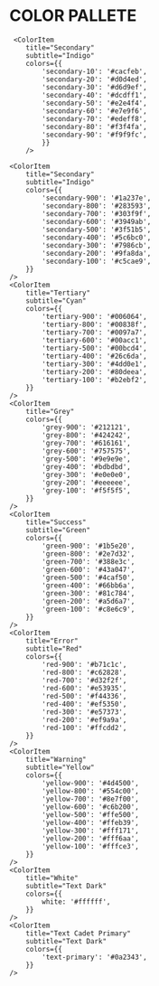
# COLOR PALLETE

<ColorPalette>
	<ColorItem
		title="Primary"
		subtitle="Blue"
		colors={{
			'primary-10': '#c1e1fb',
			'primary-20': '#c8e4fb',
			'primary-30': '#cfe7fc',
			'primary-40': '#d6ebfc',
			'primary-50': '#ddeefd',
			'primary-60': '#e3f1fd',
			'primary-70': '#eaf5fd',
			'primary-80': '#f1f8fe',
			'primary-90': '#f8fbfe',
		}}
	/>
	<ColorItem
		title="Primary"
		subtitle="Blue"
		colors={{
			'primary-900': '#0d47a1',
			'primary-800': '#1565c0',
			'primary-700': '#1976d2',
			'primary-600': '#1e88e5',
			'primary-500': '#2196f3',
			'primary-400': '#42a5f5',
			'primary-300': '#64b5f6',
			'primary-200': '#90caf9',
			'primary-100': '#bbdefb',
		}}
	/>

     <ColorItem
    	title="Secondary"
    	subtitle="Indigo"
    	colors={{
    		'secondary-10': '#cacfeb',
    		'secondary-20': '#d0d4ed',
    		'secondary-30': '#d6d9ef',
    		'secondary-40': '#dcdff1',
    		'secondary-50': '#e2e4f4',
    		'secondary-60': '#e7e9f6',
    		'secondary-70': '#edeff8',
    		'secondary-80': '#f3f4fa',
    		'secondary-90': '#f9f9fc',
    		}}
    	/>

    <ColorItem
    	title="Secondary"
    	subtitle="Indigo"
    	colors={{
    		'secondary-900': '#1a237e',
    		'secondary-800': '#283593',
    		'secondary-700': '#303f9f',
    		'secondary-600': '#3949ab',
    		'secondary-500': '#3f51b5',
    		'secondary-400': '#5c6bc0',
    		'secondary-300': '#7986cb',
    		'secondary-200': '#9fa8da',
    		'secondary-100': '#c5cae9',
    	}}
    />
    <ColorItem
    	title="Tertiary"
    	subtitle="Cyan"
    	colors={{
    		'tertiary-900': '#006064',
    		'tertiary-800': '#00838f',
    		'tertiary-700': '#0097a7',
    		'tertiary-600': '#00acc1',
    		'tertiary-500': '#00bcd4',
    		'tertiary-400': '#26c6da',
    		'tertiary-300': '#4dd0e1',
    		'tertiary-200': '#80deea',
    		'tertiary-100': '#b2ebf2',
    	}}
    />
    <ColorItem
    	title="Grey"
    	colors={{
    		'grey-900': '#212121',
    		'grey-800': '#424242',
    		'grey-700': '#616161',
    		'grey-600': '#757575',
    		'grey-500': '#9e9e9e',
    		'grey-400': '#bdbdbd',
    		'grey-300': '#e0e0e0',
    		'grey-200': '#eeeeee',
    		'grey-100': '#f5f5f5',
    	}}
    />
    <ColorItem
    	title="Success"
    	subtitle="Green"
    	colors={{
    		'green-900': '#1b5e20',
    		'green-800': '#2e7d32',
    		'green-700': '#388e3c',
    		'green-600': '#43a047',
    		'green-500': '#4caf50',
    		'green-400': '#66bb6a',
    		'green-300': '#81c784',
    		'green-200': '#a5d6a7',
    		'green-100': '#c8e6c9',
    	}}
    />
    <ColorItem
    	title="Error"
    	subtitle="Red"
    	colors={{
    		'red-900': '#b71c1c',
    		'red-800': '#c62828',
    		'red-700': '#d32f2f',
    		'red-600': '#e53935',
    		'red-500': '#f44336',
    		'red-400': '#ef5350',
    		'red-300': '#e57373',
    		'red-200': '#ef9a9a',
    		'red-100': '#ffcdd2',
    	}}
    />
    <ColorItem
    	title="Warning"
    	subtitle="Yellow"
    	colors={{
    		'yellow-900': '#4d4500',
    		'yellow-800': '#554c00',
    		'yellow-700': '#8e7f00',
    		'yellow-600': '#c6b200',
    		'yellow-500': '#ffe500',
    		'yellow-400': '#ffeb39',
    		'yellow-300': '#fff171',
    		'yellow-200': '#fff6aa',
    		'yellow-100': '#fffce3',
    	}}
    />
    <ColorItem
    	title="White"
    	subtitle="Text Dark"
    	colors={{
    		white: '#ffffff',
    	}}
    />
    <ColorItem
    	title="Text Cadet Primary"
    	subtitle="Text Dark"
    	colors={{
    		'text-primary': '#0a2343',
    	}}
    />

</ColorPalette>

